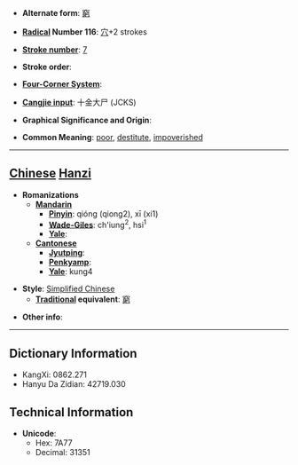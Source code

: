 * '''Alternate form''': [[窮]]

* '''[[Wiktionary:Chinese radical index| Radical]] Number 116''': [[Wiktionary:Chinese radical index 穴|穴]]+2 strokes

* '''[[Wiktionary:Chinese total strokes index|Stroke number]]''': [[Wiktionary:Chinese total strokes index 7|7]]

* '''Stroke order''': 

* '''[[Wiktionary:Chinese four corner index|Four-Corner System]]''': 

* '''[[Wiktionary:Chinese Cangjie index|Cangjie input]]''': 十金大尸 (JCKS)

* '''Graphical Significance and Origin''': 

* '''Common Meaning''': [[poor]], [[destitute]], [[impoverished]]

----

== [[Chinese]] [[Hanzi]] ==

* '''Romanizations'''
** '''[[Mandarin]]'''
*** '''[[Pinyin]]''': qióng (qiong2), xī (xi1)
*** '''[[Wade-Giles]]''': ch'iung<sup>2</sup>, hsi<sup>1</sup>
*** '''[[Yale]]''': 
** '''[[Cantonese]]'''
*** '''[[Jyutping]]''':
*** '''[[Penkyamp]]''': 
*** '''[[Yale]]''': kung4

* '''Style''': [[Simplified Chinese]] 
** '''[[Traditional Chinese|Traditional]] equivalent''': [[窮]]

* '''Other info''': 

----

== Dictionary Information ==

* KangXi: 0862.271
* Hanyu Da Zidian: 42719.030

== Technical Information ==

* '''Unicode''':
** Hex: 7A77
** Decimal: 31351